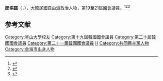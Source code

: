 {{Infobox politician
| name = 閔洪喆
| native_name = 민홍철
| image = 
| caption = 
| birth_date = {{Birth date and age|1961|4|18}}
| birth_place = {{KOR}}[[慶尚南道|慶尚南道]][[金海市|金海郡]]{{tsl|ko|주촌면|酒村面}}
| residence = {{KOR}}[[慶尚南道|慶尚南道]][[金海市|金海市]]
| nationality = {{ROK}}
| party = {{MPK}}
| other_names = 
| alma_mater = [[釜山大學|釜山大學]]
| office = {{flagicon|South Korea}} 第19-21屆[[韓國國會|韓國國會]]議員
| term_start = 2012年5月30日
| term_end = 
| constituency = [[慶尚南道|慶尚南道]][[金海市|金海市]]甲
| predecessor = {{tsl|ko|김정권 (정치인)|金正權}}
| successor = 
}}

'''閔洪喆'''（{{kor|민홍철|閔洪喆|Min Hong-cheol}}，{{bd|1961年|4月18日}}），[[大韓民國|大韓民國]][[自由派|自由派]]政治人物，第19至21屆國會議員。<ref>{{cite news|author1=|title=副總統接見韓國國會議員閔洪喆　盼深化臺韓交流|url=https://www.president.gov.tw/NEWS/20624|accessdate=2020-10-09|agency=總統府新聞|date=2016-08-12|language=zh|archive-date=2020-10-09|archive-url=https://web.archive.org/web/20201009212948/https://www.president.gov.tw/NEWS/20624|dead-url=no}}</ref><ref>{{cite news|author1=|title=民進黨觀選團祝賀南韓共同民主黨，蔡英文：透過執政黨合作發展雙方實質關係|url=https://www.storm.mg/article/264006|accessdate=2020-10-09|agency=風傳媒|date=2017-05-10|language=zh|archive-date=2020-10-10|archive-url=https://web.archive.org/web/20201010224343/https://www.storm.mg/article/264006|dead-url=no}}</ref><ref>{{cite news|author1=|title=文在寅當選韓國總統　蔡英文：盼台韓發展更緊密|url=https://tw.appledaily.com/politics/20170510/MTPAKTXHUZ5LBPBTRYWUZSKWO4/|accessdate=2020-10-09|agency=蘋果日報|date=2017-05-10|language=zh}}</ref>

== 参考文献 ==
<references />

{{DEFAULTSORT:Min Hong-cheol}}
[[Category:釜山大學校友|Category:釜山大學校友]]
[[Category:第十九屆韓國國會議員|Category:第十九屆韓國國會議員]]
[[Category:第二十屆韓國國會議員|Category:第二十屆韓國國會議員]]
[[Category:第二十一屆韓國國會議員|Category:第二十一屆韓國國會議員]]
[[Category:閔姓|H]]
[[Category:共同民主黨人物|Category:共同民主黨人物]]
[[Category:金海市出身人物|Category:金海市出身人物]]